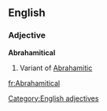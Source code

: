 ==English==

===Adjective===
'''Abrahamitical'''

#Variant of [[Abrahamitic]]

[[Category:English adjectives]]

[[fr:Abrahamitical]]